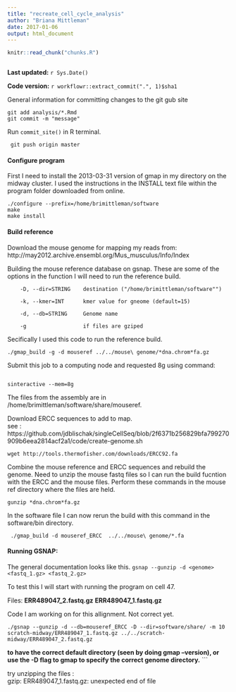 ```yaml
---
title: "recreate_cell_cycle_analysis"
author: "Briana Mittleman"
date: 2017-01-06
output: html_document
---
```


```r
knitr::read_chunk("chunks.R")
```

```r
```

**Last updated:** `r Sys.Date()`

**Code version:** `r workflowr::extract_commit(".", 1)$sha1`

General information for committing changes to the git gub site 

``` 
git add analysis/*.Rmd
git commit -m "message"
```
Run `commit_site()` in R terminal.

```
 git push origin master
```



#### Configure program
First I need to install the 2013-03-31 version of gmap in my directory on the midway cluster. I used the instructions in the INSTALL text file within the program folder downloaded from online.

```
./configure --prefix=/home/brimittleman/software 
make
make install
```


#### Build reference 
Download the mouse genome for mapping my reads from: http://may2012.archive.ensembl.org/Mus_musculus/Info/Index  


Building the mouse reference database on gsnap. These are some of the options in the function I will need to run the reference build.  

```
    -D, --dir=STRING    destination ("/home/brimittleman/software"")
    
    -k, --kmer=INT      kmer value for gneome (default=15)
        
    -d, --db=STRING     Genome name
    
    -g                  if files are gziped 
```
Secifically I used this code to run the reference build. 

```
./gmap_build -g -d mouseref ../../mouse\ genome/*dna.chrom*fa.gz
```
  
Submit this job to a computing node and requested 8g using command:  

```

sinteractive --mem=8g

```

The files from the assembly are in /home/brimittleman/software/share/mouseref. 

Download ERCC sequences to add to map.  
see : https://github.com/jdblischak/singleCellSeq/blob/2f6371b256829bfa799270909b6eea2814acf2a1/code/create-genome.sh

```
wget http://tools.thermofisher.com/downloads/ERCC92.fa

```

Combine the mouse reference and ERCC sequences and rebuild the genome. Need to unzip the mouse fastq files so I can run the build fucntion with the ERCC and the mouse files. Perform these commands in the mouse ref directory where the files are held.  

```
gunzip *dna.chrom*fa.gz
```
In the software file I can now rerun the build with this command in the software/bin directory.
```
 ./gmap_build -d mouseref_ERCC  ../../mouse\ genome/*.fa 
```


#### Running GSNAP:  

The general documentation looks like this. ```gsnap --gunzip -d <genome> <fastq_1.gz> <fastq_2.gz>```

To test this I will start with running the program on cell 47.  

Files: **ERR489047_2.fastq.gz** 
       **ERR489047_1.fastq.gz**   

Code I am working on for this allignment. Not correct yet. 

```
./gsnap --gunzip -d --db=mouseref_ERCC -D --dir=software/share/ -m 10 scratch-midway/ERR489047_1.fastq.gz ../../scratch-midway/ERR489047_2.fastq.gz
```
**to have the correct default directory (seen by doing gmap --version),
or use the -D flag to gmap to specify the correct genome directory.** 
```


try unzipping the files :  
gzip: ERR489047_1.fastq.gz: unexpected end of file  
